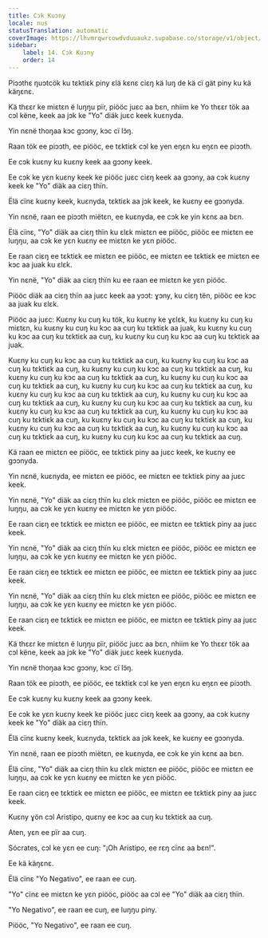 ```yaml
---
title: Cɔk Kuɔny
locale: nus
statusTranslation: automatic
coverImage: https://lhvmrqwrcowdvduuaukz.supabase.co/storage/v1/object/public/strapi-uploads/small_cover-tratado-de-psicologia-revolucionaria.webp-5e15e1cec4e0ebebcde5d7fc7565d8fd.webp
sidebar:
    label: 14. Cɔk Kuɔny
    order: 14
---
```

Piɔɔthɛ ŋuɔtcök ku tɛktiɛk piny ɛlä kɛnɛ ciɛŋ kä luŋ de kä cï gät piny ku kä käŋɛnɛ.

Kä thɛɛr ke miɛtɛn ë luŋŋu pïr, piööc juɛc aa bɛn, nhiim ke Yo thɛɛr tök aa cɔl këne, keek aa jɔk ke "Yo" diäk juɛc keek kuɛnyda.

Yin nɛnë thoŋaa kɔc gɔɔny, kɔc cï lɔ̈ŋ.

Raan tök ee piɔɔth, ee piööc, ee tɛktiɛk cɔl ke yen eŋɛn ku eŋɛn ee piɔɔth.

Ee cɔk kuɛny ku kuɛny keek aa gɔɔny keek.

Ee cɔk ke yɛn kuɛny keek ke piööc juɛc ciɛŋ keek aa gɔɔny, aa cɔk kuɛny keek ke "Yo" diäk aa ciɛŋ thïn.

Ëlä cïnɛ kuɛny keek, kuɛnyda, tɛktiɛk aa jɔk keek, ke kuɛny ee gɔɔnyda.

Yin nɛnë, raan ee piɔɔth miëtɛn, ee kuɛnyda, ee cɔk ke yin kɛnɛ aa bɛn.

Ëlä cïnɛ, "Yo" diäk aa ciɛŋ thïn ku ɛlɛk miɛtɛn ee piööc, piööc ee miɛtɛn ee luŋŋu, aa cɔk ke yɛn kuɛny ee miɛtɛn ke yɛn piööc.

Ee raan ciɛŋ ee tɛktiɛk ee miɛtɛn ee piööc, ee miɛtɛn ee tɛktiɛk ee miɛtɛn ee kɔc aa juak ku ɛlɛk.

Yin nɛnë, "Yo" diäk aa ciɛŋ thïn ku ee raan ee miɛtɛn ke yɛn piööc.

Piööc diäk aa ciɛŋ thïn aa juɛc keek aa yɔɔt: ɣɔny, ku ciɛŋ tën, piööc ee kɔc aa juak ku ɛlɛk.

Piööc aa juɛc: Kuɛny ku cuŋ ku tök, ku kuɛny ke ɣɛlɛk, ku kuɛny ku cuŋ ku miɛtɛn, ku kuɛny ku cuŋ ku kɔc aa cuŋ ku tɛktiɛk aa juak, ku kuɛny ku cuŋ ku kɔc aa cuŋ ku tɛktiɛk aa cuŋ, ku kuɛny ku cuŋ ku kɔc aa cuŋ ku tɛktiɛk aa juak.

Kuɛny ku cuŋ ku kɔc aa cuŋ ku tɛktiɛk aa cuŋ, ku kuɛny ku cuŋ ku kɔc aa cuŋ ku tɛktiɛk aa cuŋ, ku kuɛny ku cuŋ ku kɔc aa cuŋ ku tɛktiɛk aa cuŋ, ku kuɛny ku cuŋ ku kɔc aa cuŋ ku tɛktiɛk aa cuŋ, ku kuɛny ku cuŋ ku kɔc aa cuŋ ku tɛktiɛk aa cuŋ, ku kuɛny ku cuŋ ku kɔc aa cuŋ ku tɛktiɛk aa cuŋ, ku kuɛny ku cuŋ ku kɔc aa cuŋ ku tɛktiɛk aa cuŋ, ku kuɛny ku cuŋ ku kɔc aa cuŋ ku tɛktiɛk aa cuŋ, ku kuɛny ku cuŋ ku kɔc aa cuŋ ku tɛktiɛk aa cuŋ, ku kuɛny ku cuŋ ku kɔc aa cuŋ ku tɛktiɛk aa cuŋ, ku kuɛny ku cuŋ ku kɔc aa cuŋ ku tɛktiɛk aa cuŋ, ku kuɛny ku cuŋ ku kɔc aa cuŋ ku tɛktiɛk aa cuŋ, ku kuɛny ku cuŋ ku kɔc aa cuŋ ku tɛktiɛk aa cuŋ, ku kuɛny ku cuŋ ku kɔc aa cuŋ ku tɛktiɛk aa cuŋ, ku kuɛny ku cuŋ ku kɔc aa cuŋ ku tɛktiɛk aa cuŋ.

Kä raan ee miɛtɛn ee piööc, ee tɛktiɛk piny aa juɛc keek, ke kuɛny ee gɔɔnyda.

Yin nɛnë, kuɛnyda, ee miɛtɛn ee piööc, ee miɛtɛn ee tɛktiɛk piny aa juɛc keek.

Yin nɛnë, "Yo" diäk aa ciɛŋ thïn ku ɛlɛk miɛtɛn ee piööc, piööc ee miɛtɛn ee luŋŋu, aa cɔk ke yɛn kuɛny ee miɛtɛn ke yɛn piööc.

Ee raan ciɛŋ ee tɛktiɛk ee miɛtɛn ee piööc, ee miɛtɛn ee tɛktiɛk piny aa juɛc keek.

Yin nɛnë, "Yo" diäk aa ciɛŋ thïn ku ɛlɛk miɛtɛn ee piööc, piööc ee miɛtɛn ee luŋŋu, aa cɔk ke yɛn kuɛny ee miɛtɛn ke yɛn piööc.

Ee raan ciɛŋ ee tɛktiɛk ee miɛtɛn ee piööc, ee miɛtɛn ee tɛktiɛk piny aa juɛc keek.

Yin nɛnë, "Yo" diäk aa ciɛŋ thïn ku ɛlɛk miɛtɛn ee piööc, piööc ee miɛtɛn ee luŋŋu, aa cɔk ke yɛn kuɛny ee miɛtɛn ke yɛn piööc.

Ee raan ciɛŋ ee tɛktiɛk ee miɛtɛn ee piööc, ee miɛtɛn ee tɛktiɛk piny aa juɛc keek.

Kä thɛɛr ke miɛtɛn ë luŋŋu pïr, piööc juɛc aa bɛn, nhiim ke Yo thɛɛr tök aa cɔl këne, keek aa jɔk ke "Yo" diäk juɛc keek kuɛnyda.

Yin nɛnë thoŋaa kɔc gɔɔny, kɔc cï lɔ̈ŋ.

Raan tök ee piɔɔth, ee piööc, ee tɛktiɛk cɔl ke yen eŋɛn ku eŋɛn ee piɔɔth.

Ee cɔk kuɛny ku kuɛny keek aa gɔɔny keek.

Ee cɔk ke yɛn kuɛny keek ke piööc juɛc ciɛŋ keek aa gɔɔny, aa cɔk kuɛny keek ke "Yo" diäk aa ciɛŋ thïn.

Ëlä cïnɛ kuɛny keek, kuɛnyda, tɛktiɛk aa jɔk keek, ke kuɛny ee gɔɔnyda.

Yin nɛnë, raan ee piɔɔth miëtɛn, ee kuɛnyda, ee cɔk ke yin kɛnɛ aa bɛn.

Ëlä cïnɛ, "Yo" diäk aa ciɛŋ thïn ku ɛlɛk miɛtɛn ee piööc, piööc ee miɛtɛn ee luŋŋu, aa cɔk ke yɛn kuɛny ee miɛtɛn ke yɛn piööc.

Ee raan ciɛŋ ee tɛktiɛk ee miɛtɛn ee piööc, ee miɛtɛn ee tɛktiɛk piny aa juɛc keek.

Kuɛny ɣön cɔl Aristipo, quɛny ee kɔc aa cuŋ ku tɛktiɛk aa cuŋ.

Aten, yɛn ee pïr aa cuŋ.

Sócrates, cɔl ke yɛn ee cuŋ: "¡Oh Aristipo, ee rɛŋ cïnɛ aa bɛn!".

Ee kä käŋɛnɛ.

Ëlä cïnɛ "Yo Negativo", ee raan ee cuŋ.

"Yo" cïnɛ ee miɛtɛn ke yɛn piööc, piööc aa cɔl ee "Yo" diäk aa ciɛŋ thïn.

"Yo Negativo", ee raan ee cuŋ, ee luŋŋu piny.

Piööc, "Yo Negativo", ee raan ee cuŋ.

